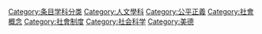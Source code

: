 [[Category:条目学科分类|Category:条目学科分类]]
[[Category:人文學科|Category:人文學科]]
[[Category:公平正義|Category:公平正義]]
[[Category:社會概念|Category:社會概念]]
[[Category:社會制度|Category:社會制度]]
[[Category:社会科学|Category:社会科学]]
[[Category:美德|Category:美德]]